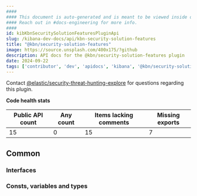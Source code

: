 ```yaml
---
####
#### This document is auto-generated and is meant to be viewed inside our experimental, new docs system.
#### Reach out in #docs-engineering for more info.
####
id: kibKbnSecuritySolutionFeaturesPluginApi
slug: /kibana-dev-docs/api/kbn-security-solution-features
title: "@kbn/security-solution-features"
image: https://source.unsplash.com/400x175/?github
description: API docs for the @kbn/security-solution-features plugin
date: 2024-09-22
tags: ['contributor', 'dev', 'apidocs', 'kibana', '@kbn/security-solution-features']
---
```




Contact [@elastic/security-threat-hunting-explore](https://github.com/orgs/elastic/teams/security-threat-hunting-explore) for questions regarding this plugin.

**Code health stats**

| Public API count  | Any count | Items lacking comments | Missing exports |
|-------------------|-----------|------------------------|-----------------|
| 15 | 0 | 15 | 7 |

## Common

### Interfaces
<DocDefinitionList data={kbnSecuritySolutionFeaturesObj.common.interfaces}/>

### Consts, variables and types
<DocDefinitionList data={kbnSecuritySolutionFeaturesObj.common.misc}/>

